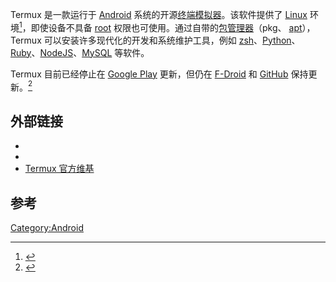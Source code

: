 {{Short description|Terminal emulator for Android}}
{{Infobox software
| name = Termux
| screenshot = Termux-nano.jpg
| screenshot size        = 222px
| caption = [[nano|nano]] 在Termux上运行
| author = {{URL|https://github.com/fornwall|Fredrik Fornwall}}
| released = {{Start date and age|2015|05|30|df=yes}}
| latest release version = {{LSR/wikidata}}
| programming language = {{wikidata|property|linked|references|edit|P277}}
| latest release date = 
| operating system = {{wikidata|properties|linked|references|edit|P306|sep%s=<br/>}}
| platform = [[x86-64|x86-64]], [[ARM64|ARM64]], [[i686|i686]], [[ARMv7|ARMv7]]
| size = 81 [[Megabyte|MB]]
| genre = {{wikidata|properties|linked|references|edit|P31|sep%s=<br/>}}
}}

Termux 是一款运行于 [[Android|Android]] 系统的开源[[终端模拟器|终端模拟器]]。该软件提供了 [[Linux|Linux]] 环境<ref>{{cite web |title=termux/termux-app |url=https://github.com/termux/termux-app |website=Github |publisher=Termux |accessdate=2021-02-18 |date=2021-02-18 |archive-date=2021-06-06 |archive-url=https://web.archive.org/web/20210606211835/https://github.com/termux/termux-app }}</ref>，即使设备不具备 [[Root_(Android)|root]] 权限也可使用。通过自带的[[包管理器|包管理器]]（pkg、 [[APT|apt]]），Termux 可以安装许多现代化的开发和系统维护工具，例如 [[zsh|zsh]]、[[Python|Python]]、[[Ruby|Ruby]]、[[Node.js|NodeJS]]、[[MySQL|MySQL]] 等软件。

Termux 目前已经停止在 [[Google_Play|Google Play]] 更新，但仍在 [[F-Droid|F-Droid]] 和 [[GitHub|GitHub]] 保持更新。<ref>{{Cite web|title=Termux Google Play - Termux Wiki|url=https://wiki.termux.com/wiki/Termux_Google_Play|accessdate=2021-01-01|work=wiki.termux.com|archive-date=2022-02-17|archive-url=https://web.archive.org/web/20220217192544/https://wiki.termux.com/wiki/Termux_Google_Play}}</ref>
<s></s>

== 外部链接 ==
* {{Official website}}
* {{twitter}}
* [https://wiki.termux.com/ Termux 官方维基]{{en}}

== 参考 ==

[[Category:Android|Category:Android]]